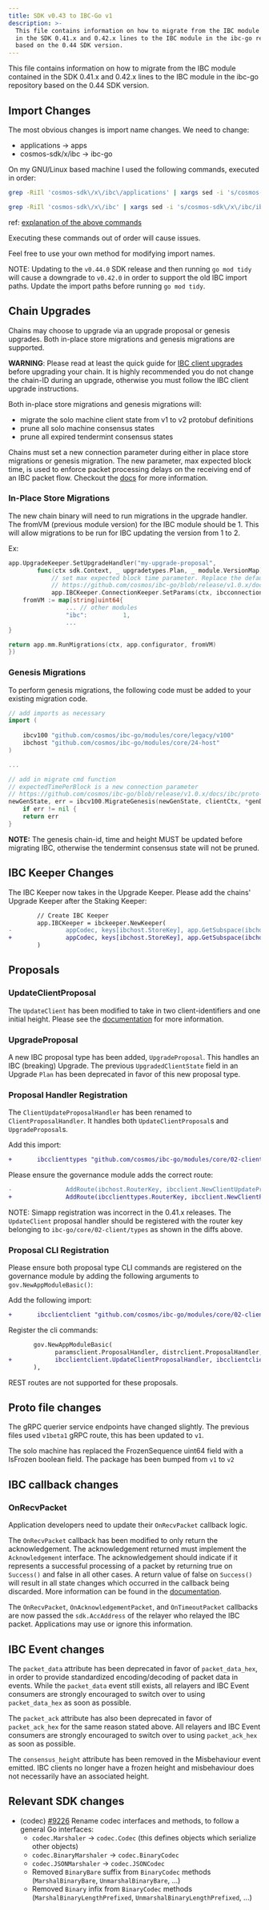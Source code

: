 ```yaml
---
title: SDK v0.43 to IBC-Go v1
description: >-
  This file contains information on how to migrate from the IBC module contained
  in the SDK 0.41.x and 0.42.x lines to the IBC module in the ibc-go repository
  based on the 0.44 SDK version.
---
```


This file contains information on how to migrate from the IBC module contained in the SDK 0.41.x and 0.42.x lines to the IBC module in the ibc-go repository based on the 0.44 SDK version.

## Import Changes

The most obvious changes is import name changes. We need to change:

* applications -> apps
* cosmos-sdk/x/ibc -> ibc-go

On my GNU/Linux based machine I used the following commands, executed in order:

```bash
grep -RiIl 'cosmos-sdk\/x\/ibc\/applications' | xargs sed -i 's/cosmos-sdk\/x\/ibc\/applications/ibc-go\/modules\/apps/g'
```

```bash
grep -RiIl 'cosmos-sdk\/x\/ibc' | xargs sed -i 's/cosmos-sdk\/x\/ibc/ibc-go\/modules/g'
```

ref: [explanation of the above commands](https://www.internalpointers.com/post/linux-find-and-replace-text-multiple-files)

Executing these commands out of order will cause issues.

Feel free to use your own method for modifying import names.

NOTE: Updating to the `v0.44.0` SDK release and then running `go mod tidy` will cause a downgrade to `v0.42.0` in order to support the old IBC import paths.
Update the import paths before running `go mod tidy`.

## Chain Upgrades

Chains may choose to upgrade via an upgrade proposal or genesis upgrades. Both in-place store migrations and genesis migrations are supported.

**WARNING**: Please read at least the quick guide for [IBC client upgrades](/docs/ibc/v7.8.x/ibc/upgrades/intro.mdx) before upgrading your chain. It is highly recommended you do not change the chain-ID during an upgrade, otherwise you must follow the IBC client upgrade instructions.

Both in-place store migrations and genesis migrations will:

* migrate the solo machine client state from v1 to v2 protobuf definitions
* prune all solo machine consensus states
* prune all expired tendermint consensus states

Chains must set a new connection parameter during either in place store migrations or genesis migration. The new parameter, max expected block time, is used to enforce packet processing delays on the receiving end of an IBC packet flow. Checkout the [docs](https://github.com/cosmos/ibc-go/blob/release/v1.0.x/docs/ibc/proto-docs.md#params-2) for more information.

### In-Place Store Migrations

The new chain binary will need to run migrations in the upgrade handler. The fromVM (previous module version) for the IBC module should be 1. This will allow migrations to be run for IBC updating the version from 1 to 2.

Ex:

```go expandable
app.UpgradeKeeper.SetUpgradeHandler("my-upgrade-proposal",
        func(ctx sdk.Context, _ upgradetypes.Plan, _ module.VersionMap) (module.VersionMap, error) {
            // set max expected block time parameter. Replace the default with your expected value
            // https://github.com/cosmos/ibc-go/blob/release/v1.0.x/docs/ibc/proto-docs.md#params-2
            app.IBCKeeper.ConnectionKeeper.SetParams(ctx, ibcconnectiontypes.DefaultParams())
    fromVM := map[string]uint64{
                ... // other modules
                "ibc":          1,
                ...
}

return app.mm.RunMigrations(ctx, app.configurator, fromVM)
})
```

### Genesis Migrations

To perform genesis migrations, the following code must be added to your existing migration code.

```go expandable
// add imports as necessary
import (
    
    ibcv100 "github.com/cosmos/ibc-go/modules/core/legacy/v100"
    ibchost "github.com/cosmos/ibc-go/modules/core/24-host"
)

...

// add in migrate cmd function
// expectedTimePerBlock is a new connection parameter
// https://github.com/cosmos/ibc-go/blob/release/v1.0.x/docs/ibc/proto-docs.md#params-2
newGenState, err = ibcv100.MigrateGenesis(newGenState, clientCtx, *genDoc, expectedTimePerBlock)
    if err != nil {
    return err
}
```

**NOTE:** The genesis chain-id, time and height MUST be updated before migrating IBC, otherwise the tendermint consensus state will not be pruned.

## IBC Keeper Changes

The IBC Keeper now takes in the Upgrade Keeper. Please add the chains' Upgrade Keeper after the Staking Keeper:

```diff
        // Create IBC Keeper
        app.IBCKeeper = ibckeeper.NewKeeper(
-               appCodec, keys[ibchost.StoreKey], app.GetSubspace(ibchost.ModuleName), app.StakingKeeper, scopedIBCKeeper,
+               appCodec, keys[ibchost.StoreKey], app.GetSubspace(ibchost.ModuleName), app.StakingKeeper, app.UpgradeKeeper, scopedIBCKeeper,
        )

```

## Proposals

### UpdateClientProposal

The `UpdateClient` has been modified to take in two client-identifiers and one initial height. Please see the [documentation](/docs/ibc/v7.8.x/ibc/proposals.mdx) for more information.

### UpgradeProposal

A new IBC proposal type has been added, `UpgradeProposal`. This handles an IBC (breaking) Upgrade.
The previous `UpgradedClientState` field in an Upgrade `Plan` has been deprecated in favor of this new proposal type.

### Proposal Handler Registration

The `ClientUpdateProposalHandler` has been renamed to `ClientProposalHandler`.
It handles both `UpdateClientProposal`s and `UpgradeProposal`s.

Add this import:

```diff
+       ibcclienttypes "github.com/cosmos/ibc-go/modules/core/02-client/types"
```

Please ensure the governance module adds the correct route:

```diff
-               AddRoute(ibchost.RouterKey, ibcclient.NewClientUpdateProposalHandler(app.IBCKeeper.ClientKeeper))
+               AddRoute(ibcclienttypes.RouterKey, ibcclient.NewClientProposalHandler(app.IBCKeeper.ClientKeeper))
```

NOTE: Simapp registration was incorrect in the 0.41.x releases. The `UpdateClient` proposal handler should be registered with the router key belonging to `ibc-go/core/02-client/types`
as shown in the diffs above.

### Proposal CLI Registration

Please ensure both proposal type CLI commands are registered on the governance module by adding the following arguments to `gov.NewAppModuleBasic()`:

Add the following import:

```diff
+       ibcclientclient "github.com/cosmos/ibc-go/modules/core/02-client/client"
```

Register the cli commands:

```diff
       gov.NewAppModuleBasic(
             paramsclient.ProposalHandler, distrclient.ProposalHandler, upgradeclient.ProposalHandler, upgradeclient.CancelProposalHandler,
+            ibcclientclient.UpdateClientProposalHandler, ibcclientclient.UpgradeProposalHandler,
       ),
```

REST routes are not supported for these proposals.

## Proto file changes

The gRPC querier service endpoints have changed slightly. The previous files used `v1beta1` gRPC route, this has been updated to `v1`.

The solo machine has replaced the FrozenSequence uint64 field with a IsFrozen boolean field. The package has been bumped from `v1` to `v2`

## IBC callback changes

### OnRecvPacket

Application developers need to update their `OnRecvPacket` callback logic.

The `OnRecvPacket` callback has been modified to only return the acknowledgement. The acknowledgement returned must implement the `Acknowledgement` interface. The acknowledgement should indicate if it represents a successful processing of a packet by returning true on `Success()` and false in all other cases. A return value of false on `Success()` will result in all state changes which occurred in the callback being discarded. More information can be found in the [documentation](/docs/ibc/v7.8.x/ibc/apps/ibcmodule.mdx#receiving-packets).

The `OnRecvPacket`, `OnAcknowledgementPacket`, and `OnTimeoutPacket` callbacks are now passed the `sdk.AccAddress` of the relayer who relayed the IBC packet. Applications may use or ignore this information.

## IBC Event changes

The `packet_data` attribute has been deprecated in favor of `packet_data_hex`, in order to provide standardized encoding/decoding of packet data in events. While the `packet_data` event still exists, all relayers and IBC Event consumers are strongly encouraged to switch over to using `packet_data_hex` as soon as possible.

The `packet_ack` attribute has also been deprecated in favor of `packet_ack_hex` for the same reason stated above. All relayers and IBC Event consumers are strongly encouraged to switch over to using `packet_ack_hex` as soon as possible.

The `consensus_height` attribute has been removed in the Misbehaviour event emitted. IBC clients no longer have a frozen height and misbehaviour does not necessarily have an associated height.

## Relevant SDK changes

* (codec) [#9226](https://github.com/cosmos/cosmos-sdk/pull/9226) Rename codec interfaces and methods, to follow a general Go interfaces:
  * `codec.Marshaler` → `codec.Codec` (this defines objects which serialize other objects)
  * `codec.BinaryMarshaler` → `codec.BinaryCodec`
  * `codec.JSONMarshaler` → `codec.JSONCodec`
  * Removed `BinaryBare` suffix from `BinaryCodec` methods (`MarshalBinaryBare`, `UnmarshalBinaryBare`, ...)
  * Removed `Binary` infix from `BinaryCodec` methods (`MarshalBinaryLengthPrefixed`, `UnmarshalBinaryLengthPrefixed`, ...)
